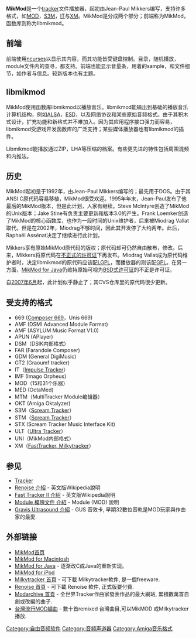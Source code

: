 {{Infobox Software
|logo=[[File:Mikmod_logo.svg|88px]]
|screenshot=[[File:MikMod_screenshot.png|250px]]
|caption=MikMod播放器
|developer=Jean-Paul Mikkers
|maintainer=Raphaël Assénat
|latest_release_version=3.2.2-beta1
|latest_release_date=2004年2月2日
|operating_system=[[Linux|Linux]], [[Unix|Unix]], [[Apple_Macintosh|Apple Macintosh]]
|genre=[[媒体播放器|媒体播放器]]
|license=[[GNU通用公共许可证|GNU通用公共许可证]]
|website=[http://mikmod.raphnet.net/ mikmod.raphnet.net]
}}
'''MikMod'''是一个[[tracker|tracker]]文件播放器，起初由Jean-Paul Mikkers编写，支持许多格式，如[[MOD|MOD]]，[[S3M|S3M]]，[[IT|IT]]与[[XM|XM]]。MikMod是分成两个部分；前端称为MikMod，函数库则称为libmikmod。

== 前端 ==
前端使用[[ncurses|ncurses]]以显示其内容，而其功能皆受键盘控制。目录，随机播放，module文件内的查寻，都支持。前端也能显示音量条，用着的sample，和文件细节，如作者与信息。较新版本也有主题。

== libmikmod ==
MikMod使用函数库libmikmod以播放音乐。libmikmod能输出到基础的播放音乐计算机结构，例如[[ALSA|ALSA]]，[[ESD|ESD]]，以及网络协议和某些原始音频格式。由于其积木式设计，扩充功能和新格式并不难加入。因为其应用程序接口强力而容易，libmikmod受游戏开发函数库的广泛支持；某些媒体播放器也有libmikmod的插件。

Libmikmod能播放通过ZIP，LHA等压缩的档案。有些更先进的特性包括周围混频和内推法。

== 历史 ==
MikMod起初是于1992年，由Jean-Paul Mikkers编写的；最先用于DOS。由于其ANSI C原代码容易移植，MikMod很受欢迎。1995年年末，Jean-Paul发布了他最后的MikMod版本，但是此计划，人家有继续。Steve McIntyre创造了MikMod的Unix版本；Jake Stine有负责主要更新和版本3.0的产生。Frank Loemker创造了MikMod的核心函数库，也作为一段时间的Unix维护者，后来被Miodrag Vallat取代。但是在2002年，Miodrag不够时间，因此其开发停了大约两年。此后，Raphaël Assénat决定了继续进行此计划。

Mikkers享有原始MikMod原代码的版权；原代码却可仍然自由散布，修改。后来，Mikkers将原代码在[http://svn.berlios.de/svnroot/repos/jmikmod/jmikmod/trunk/source/java/docs/license.txt 不正式的许可证]{{dead link|date=2017年11月 |bot=InternetArchiveBot |fix-attempted=yes }}下再发布。Miodrag Vallat成为原代码维护者时，决定libmikmod的原代码应该配[[LGPL|LGPL]]，而播放器的则该配[[GPL|GPL]]。在另一方面，[https://web.archive.org/web/20071014093139/http://jmikmod.berlios.de/ MikMod for Java]仍维持原始可视为[[BSD式许可证|BSD式许可证]]的不正是许可证。

自[[2007年6月|2007年6月]]起，此计划似乎静止了；其CVS仓库里的原代码很少更新。

== 受支持的格式 ==
* 669 ([[Composer_669|Composer 669]]，Unis 669)
* AMF (DSMI Advanced Module Format)
* AMF (ASYLUM Music Format V1.0)
* APUN (APlayer)
* DSM（DSIK内部格式）
* FAR (Farandole Composer)
* GDM (General DigiMusic)
* GT2 (Graoumf tracker)
* IT（[[Impulse_Tracker|Impulse Tracker]]）
* IMF (Imago Orpheus)
* MOD（15和31个乐器）
* MED (OctaMed)
* MTM（MultiTracker Module编辑器）
* OKT (Amiga Oktalyzer)
* S3M（[[Scream_Tracker|Scream Tracker]]）
* STM（[[Scream_Tracker|Scream Tracker]]）
* STX (Scream Tracker Music Interface Kit)
* ULT（[[Ultra_Tracker|Ultra Tracker]]）
* UNI（MikMod内部格式）
* XM（[[FastTracker,_Milkytracker|FastTracker, Milkytracker]]）

== 参见 ==
*[[Tracker|Tracker]]
* [http://en.wikipedia.org/wiki/Renoise Renoise 介紹] {{Wayback|url=http://en.wikipedia.org/wiki/Renoise |date=20201124075043 }} - 英文版Wikipedia說明
* [http://en.wikipedia.org/wiki/Fast_Tracker Fast Tracker II 介紹] {{Wayback|url=http://en.wikipedia.org/wiki/Fast_Tracker |date=20201202110705 }} - 英文版Wikipedia說明
* [[:模块文件|Module 模塊文件 介紹]] - Module (MOD) 說明
* [http://en.wikipedia.org/wiki/Gravis_Ultrasound Gravis Ultrasound 介紹] {{Wayback|url=http://en.wikipedia.org/wiki/Gravis_Ultrasound |date=20201221131534 }} - GUS 音效卡, 早期32數位音軌是MOD玩家與作曲家的最愛.

== 外部链接 ==
*[http://mikmod.raphnet.net/ MikMod首页] {{Wayback|url=http://mikmod.raphnet.net/ |date=20120315161024 }}
*[https://web.archive.org/web/20090426223724/http://www.algonet.se/~afb/mikmod/ MikMod for Macintosh]
*[https://web.archive.org/web/20071014093139/http://jmikmod.berlios.de/ MikMod for Java] - 逐渐改C成Java的重新实现。
*[https://web.archive.org/web/20071114002313/http://ipodlinux.org/Mikmodpodzilla MikMod for iPod]
*[http://milkytracker.org/ Milkytracker 首頁] {{Wayback|url=http://milkytracker.org/ |date=20090911113005 }} - 可下載 Milkytracker軟件, 是一個freeware.
*[http://www.renoise.com/ Renoise 首頁] {{Wayback|url=http://www.renoise.com/ |date=20210204151557 }} - 可下載 Renoise 軟件, 正式版要付費.
*[http://modarchive.org/ Modarchive 首頁] - 全世界Tracker作曲家發表作品的最大網站, 累積數萬首自創或改編的曲子.
*[http://modarchive.org/index.php?request=view_profile&query=82904 台灣流行MOD編曲] - 數十首remixed 台灣曲目,可以MikMOD 或Milkytracker播放.

[[Category:自由音频软件|Category:自由音频软件]]
[[Category:音频声道器|Category:音频声道器]]
[[Category:Amiga音乐格式|Category:Amiga音乐格式]]